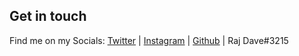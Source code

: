 ## Get in touch

Find me on my Socials:
[Twitter](https://www.twitter.com/rajdave8002) |
[Instagram](https://www.instagram.com/raj_clicks25) |
[Github](https://www.github.com/rajdave8002) |
Raj Dave#3215
